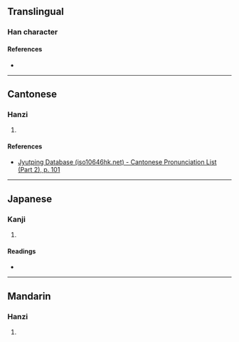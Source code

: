 {{character info}}
==Translingual==

===Han character===
{{Han char|rn=46|rad=山|as=12|sn=15|four=|canj=UNLM|ids=⿱山隆}}

====References====
* {{Han ref|kx=0319.160|dkj=08447|dj=0619.260|hdz=10795.170|uh=5D90|ud=23952}}

----

==Cantonese==

===Hanzi===
{{yue-hanzi|jyut=[[lung4]]|y=lung4}}

# {{rfdef|yue|sort=山12}}

====References====
* [http://www.iso10646hk.net/jp/document/download.jsp Jyutping Database (iso10646hk.net) - Cantonese Pronunciation List (Part 2), p. 101]

----

==Japanese==

===Kanji===
{{ja-kanji|grade=|rs=山12}}

# {{rfdef|ja|sort=山12}}

====Readings====
* {{ja-readings|on=[[りゅう]] (ryū)|kun=}}

----

==Mandarin==

===Hanzi===
{{cmn-hanzi|pin=[[lóng]] ([[long2]])|wg=lung<sup>2</sup>}}

# {{rfdef|cmn|sort=山12}}